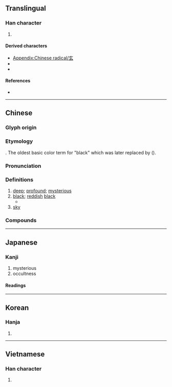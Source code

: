 {{also|亥}}
{{character info}}
{{character info|⽞}}
==Translingual==
{{stroke order|type=animate}}

===Han character===
{{Han char|rn=95|rad=玄|as=00|sn=5|four=00732|canj=YVI|ids=⿱亠幺}}

# {{mul-kangxi radical-def}}

====Derived characters====
* [[Appendix:Chinese radical/玄]]
* {{l|mul|[[伭]], [[呟]], [[𡊨]], [[妶]], [[𪨬]], [[𢂄]], [[弦]], [[怰]], [[𢫔]], [[泫]], [[㹡]], [[𨸫]], [[𣃡]], [[昡]], [[𣐙]], [[𪵚]], [[炫]], [[玹]], [[胘]], [[𥙆]], [[眩]], [[𥎸]], [[𪿖]], [[𮃀]], [[袨]], [[絃]], [[𦍫]], [[舷]], [[蚿]], [[𧣙]], [[詃]]([[𬣤]]), [[䝮]], [[𧺻]], [[鉉]]([[铉]]), [[䩙]], [[𩗁]], [[䮄]]([[𫠊]]), [[𩨬]], [[鮌]], [[𪐷]], [[𪗰]]}}
* {{l|mul|[[𠛑]], [[𠡆]], [[𮟴]], [[𩑹]], [[䲻]], [[𠅋]], [[畜]], [[𦬾]], [[𣆂]], [[䍗]], [[𠣖]], [[痃]], [[衒]], [[牽]], [[𨴋]], [[𡇎]]}}

====References====
* {{Han ref|kx=0725.011|dkj=20814|dj=1134.080|hdz=10280.030|uh=7384|ud=29572|bh=A5C8|bd=42440}}

----

==Chinese==
{{zh-forms|alt=𤣥-Kangxi Dictionary,𢆯,𠵓}}

===Glyph origin===
{{Han etyl}}

===Etymology===
{{unknown|zh}}. The oldest basic color term for "black" which was later replaced by {{och-l|黑}} ({{zh-ref|Schuessler, 2007}}).

===Pronunciation===
{{zh-pron
|m=xuán
|m-s=
|c=jyun4
|c-t=
|g=
|h=pfs=hièn
|j=
|mb=hṳ̌ing
|md=
|mn=hiân/tw:goân
|mn-t=hiang5
|w=3hhi,3hhyoe
|x=
|mc=y
|oc=y
|cat=a
}}

===Definitions===
{{zh-hanzi}}

# [[deep]]; [[profound]]; [[mysterious]]
# [[black]]; [[reddish]] [[black]]
#* {{zh-x|七月 鳴 鵙{jú}、八月 載 績。載 玄 載 黃、我 朱 孔 陽、為 公子 裳。|In the seventh month there is the crying shrike; in the eighth month we spin, both '''black''' and yellow; our red-dye is very bright; we make skirts for the young noblemen.|ref=Shijing-K}}
# [[sky]]

===Compounds===
{{zh-der|太玄|大羹玄酒|好弄玄虛|九天玄女|十玄門|天地玄黃|三玄|唐玄宗|太玄經|玄豹|玄狐|玄月|正始玄風|玄室|玄冬|玄談|玄機|玄風|玄妙無窮|玄根|玄堂|玄女|玄關|玄學|玄旨|玄石|玄厲|玄象|玄英|玄鼠|玄闕|玄圃積玉|法華玄義|玄武湖|玄駒|玄鳳|玄冥|玄鳥氏|玄狐蜂|玄鳥|玄之又玄|玄雲|玄孫|玄門|玄妙莫測|玄武|玄聖|玄圃|玄纁|玄化|玄妙入神|玄穹|玄兔|玄熊|玄遠|玄宗|玄燭|玄趾|玄海|玄天|玄奘|暗藏玄機|玄珠|玄著|玄青|玄虛|玄妙|玄黃翻覆|玄黃|玄陰|玄關妙理|玄都|玄謀廟算|玄謀|玄菟|玄策|玄端|玄祕塔碑|玄石沉湎|玄真|玄玉|玄玄|玄流|玄津|玄武岩|玄機妙算|玄服|玄教|玄德|玄宮|玄妻|玄奧|玄了|玄天上帝|玄製|玄塞|玄鶴|故弄玄虛|玄想|玄鍼|玄覽|玄酒|玄武門|玄悟|玄混|玄參|易玄光|玄社|玄理|鉤玄|通玄|陳玄|精悟玄鑒|鉤玄提要|超超玄箸|趙玄壇|賣弄玄虛|談玄|義玄|玄湣}}

----

==Japanese==

===Kanji===
{{ja-kanji|grade=c|rs=玄00}}

# mysterious
# occultness

====Readings====
{{ja-readings
|goon=げん<げん<ぐゑん
|kanon=けん
|kun=くろ-, くろ-い
}}

----

==Korean==

===Hanja===
{{ko-hanja|hangeul=현|eumhun=|rv=hyeon|mr=hyŏn|y=hyen}}

# {{rfdef|ko|sort=玄00}}

----

==Vietnamese==

===Han character===
{{vi-readings|reading=huyền|rs=玄00}}

# {{rfdef|vi|sort=玄00}}

[[Category:CJKV radicals| ]]